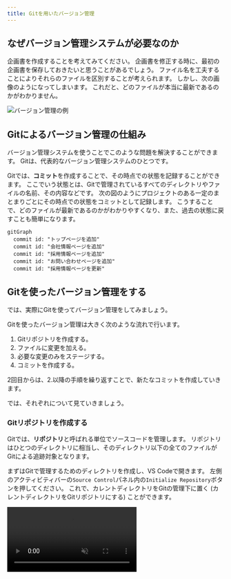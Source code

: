 ```yaml
---
title: Gitを用いたバージョン管理
---
```



## なぜバージョン管理システムが必要なのか

企画書を作成することを考えてみてください。
企画書を修正する時に、最初の企画書を保存しておきたいと思うことがあるでしょう。
ファイル名を工夫することによりそれらのファイルを区別することが考えられます。
しかし、次の画像のようになってしまいます。
これだと、どのファイルが本当に最新であるのかがわかりません。

![バージョン管理の例](./versioning-example.png)

## Gitによるバージョン管理の仕組み

バージョン管理システムを使うことでこのような問題を解決することができます。
Gitは、代表的なバージョン管理システムのひとつです。

Gitでは、**コミット**を作成することで、その時点での状態を記録することができます。
ここでいう状態とは、Gitで管理されているすべてのディレクトリやファイルの名前、その内容などです。
次の図のようにプロジェクトのある一定のまとまりごとにその時点での状態をコミットとして記録します。
こうすることで、どのファイルが最新であるのかがわかりやすくなり、また、過去の状態に戻すことも簡単になります。

```mermaid
gitGraph
  commit id: "トップページを追加"
  commit id: "会社情報ページを追加"
  commit id: "採用情報ページを追加"
  commit id: "お問い合わせページを追加"
  commit id: "採用情報ページを更新"
```

## Gitを使ったバージョン管理をする

では、実際にGitを使ってバージョン管理をしてみましょう。

Gitを使ったバージョン管理は大きく次のような流れで行います。

1. Gitリポジトリを作成する。
1. ファイルに変更を加える。
1. 必要な変更のみをステージする。
1. コミットを作成する。

2回目からは、2.以降の手順を繰り返すことで、新たなコミットを作成していきます。

では、それぞれについて見ていきましょう。

### Gitリポジトリを作成する

Gitでは、**リポジトリ**と呼ばれる単位でソースコードを管理します。
リポジトリはひとつのディレクトリに相当し、そのディレクトリ以下の全てのファイルがGitによる追跡対象となります。

まずはGitで管理するためのディレクトリを作成し、VS Codeで開きます。
左側のアクティビティバーの`Source Control`パネル内の`Initialize Repository`ボタンを押してください。
これで、カレントディレクトリをGitの管理下に置く (カレントディレクトリをGitリポジトリにする) ことができます。

<video src={gitInitVideo} controls muted />

:::info[`git init`コマンド]

Gitの操作は、コマンドラインからも行うことができます。
次のコマンドを実行することで、カレントディレクトリをGitの管理下に置くこともできます。

```shell
git init
```

![コマンドラインでのリポジトリ作成](./git-init-with-cli.png)

:::

:::tip[`.git`ディレクトリ]

Gitの管理下に置かれたディレクトリには`.git`という名前のディレクトリが生成されます。
このディレクトリには過去のコミットの履歴など、Gitが内部的に使用するファイルが格納されます。
誤ったディレクトリで`git init`コマンドを実行してしまった場合、このディレクトリを削除しましょう。
なお、ピリオドから始まるディレクトリやファイルは`ls`コマンドに`-a`というオプションをつけないと表示できないので注意が必要です。
また、VS Code上でも`.git`ディレクトリはデフォルトでは表示されません。

```shell
$ ls
$ ls -a
.  ..  .git
$ ls .git
branches  config  description  HEAD  hooks  info  objects  refs
```

:::

### 変更をステージする

コミットを作るためには、まず変更を**ステージ**する必要があります。
ステージすることで、Gitに対して該当ファイルをコミットする意思があることを伝えることができます。
`Source Control`パネル内に表示されているファイルを押すとそのファイルにどのような変更が加えられたかを確認できます。
ステージするには、コミットしたいファイルの横の`+`ボタンを押します。
ファイルが`Changes`から`Staged Changes`に移ったら成功です。

<video src={stageChangesVideo} muted controls />

:::info[`git add`コマンド]

`git add`コマンドを使うことで、コマンドラインから、変更をステージすることもできます。

```shell
git add ステージするファイルへのパス
```

`git add`コマンドを使う前後で、現在のリポジトリの状態を確認することができる`git status`コマンドを使うことで、ステージされたファイルとステージされていないファイルを確認することができます。

<video src={stageChangesWithCliVideo} muted controls />

:::

### 最初のコミットを作成する

それでは、最初のコミットを作成してみましょう。

ステージされた変更からコミットを作成するには、**コミットメッセージ**を入力して`Commit`ボタンを押します。
コミットメッセージには、そのコミットで行われた変更を説明する適切なメッセージを入力してください。

変更がコミットとして記録されました。

<video src={commitChangesVideo} muted controls />

:::info[`git commit`コマンド]

`git commit`コマンドを使うことで、コマンドラインから、コミットを作成することもできます。

```shell
git commit -m "コミットメッセージ"
```

![コマンドラインでのコミット](./commit-changes-with-cli.png)

:::

:::tip[`.gitignore`]

`.gitignore`ファイルで指定されたファイルはGitの管理下に置かれません。
`package.json`と`package-lock.json`の情報から全く同じものをダウンロードできてバージョン管理するメリットのない`node_modules`や、機密情報や環境ごとに異なる情報を含む`.env`といったファイルが指定されます。

:::

### 変更履歴を表示する

先ほど作成したファイルを変更し、もう一つコミットを作ってみましょう。

<video src={secondCommitVideo} muted controls />

これにより、2つ目のコミットが作成されました。
それぞれのコミットでどのような変更がなされたのかを確認するために、先ほどインストールした`Git Graph`拡張機能を使ってコミット履歴を確認しましょう。<kbd>command</kbd> + <kbd>shift</kbd> + <kbd>P</kbd> (macOS) / <kbd>Ctrl</kbd> + <kbd>Shift</kbd> + <kbd>P</kbd> (Windows) キーを押してコマンドパレットを開き、`Git Graph: View Git Graph (git log)`を選択します。
それぞれのコミットでどのような変更がなされたのかを確認することができます。

<video src={showGitHistoryVideo} muted controls />

:::info[`git log`コマンド]

`git log`コマンドを使うことで、コマンドラインから、コミット履歴を確認することもできます。

![コマンドラインでのコミット履歴の表示](./show-git-history-with-cli.png)

:::

:::info[`git diff`コマンド]

`git diff`コマンドを使うことで、コマンドラインから、コミット同士の差分を確認することもできます。

コミットには一意のIDが割り当てられており、このIDを`git diff`コマンドに与えることで、コミット同士を比較することができます。

下の動画の最後で実行されている`git diff @ @~`は、最新のコミットとそのひとつ前のコミットを比較するためのコマンドです。
`@`が最新のコミットを、`~`が「そのひとつ前」を表します。

<video src={showGitDiffWithCliVideo} muted controls />

:::

## 演習

大学の学部一覧ページを作成することで、Gitの基本的な操作を学びましょう。
まずは、法学部、医学部、工学部、文学部、理学部、農学部、経済学部を含めた学部一覧を作成しましょう。
次に、教養学部、教育学部、薬学部を一覧に追加しましょう。

![学部一覧](./faculties.png)

### 手順1

Gitリポジトリを作成しましょう。

<Answer>

<video src={step1Video} muted controls />

</Answer>

### 手順2

`index.html`を作成し、学部一覧ページを作成しましょう。

<Answer>

```html
<!doctype html>
<html lang="ja">
  <head>
    <meta charset="utf-8" />
    <title>学部一覧</title>
  </head>
  <body>
    <h1>学部一覧</h1>
    <ul>
      <li>法学部</li>
      <li>医学部</li>
      <li>工学部</li>
      <li>文学部</li>
      <li>理学部</li>
      <li>農学部</li>
      <li>経済学部</li>
    </ul>
  </body>
</html>
```

</Answer>

### 手順3

差分を確認して、`index.html`をステージしましょう。

<Answer>

<video src={step3Video} muted controls />

</Answer>

### 手順4

コミットを作成しましょう。

<Answer>

<video src={step4Video} muted controls />

</Answer>

### 手順5

`index.html`を編集し、教養学部、教育学部、薬学部を追加しましょう。

<Answer>

```html
<!doctype html>
<html lang="ja">
  <head>
    <meta charset="utf-8" />
    <title>学部一覧</title>
  </head>
  <body>
    <h1>学部一覧</h1>
    <ul>
      <li>法学部</li>
      <li>医学部</li>
      <li>工学部</li>
      <li>文学部</li>
      <li>理学部</li>
      <li>農学部</li>
      <li>経済学部</li>
      <li>教養学部</li>
      <li>教育学部</li>
      <li>薬学部</li>
    </ul>
  </body>
</html>
```

</Answer>

### 手順6

差分を確認して、`index.html`をステージし、コミットを作成しましょう。

<Answer>

<video src={step6Video} muted controls />

</Answer>

### 手順7

コミットの履歴を確認して、変更が正しく記録されていることを確認しましょう。

<Answer>

<video src={step7Video} muted controls />

</Answer>
